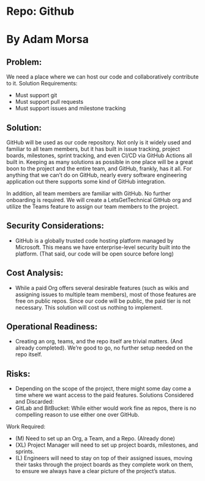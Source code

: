 # Repo: Github

# By Adam Morsa

## Problem:

We need a place where we can host our code and collaboratively contribute to it.
Solution Requirements:

- Must support git
- Must support pull requests
- Must support issues and milestone tracking

## Solution:

GitHub will be used as our code repository. Not only is it widely used and familiar to all team
members, but it has built in issue tracking, project boards, milestones, sprint tracking, and even
CI/CD via GitHub Actions all built in. Keeping as many solutions as possible in one place will be
a great boon to the project and the entire team, and GitHub, frankly, has it all. For anything that
we can’t do on GitHub, nearly every software engineering application out there supports some
kind of GitHub integration.

In addition, all team members are familiar with GitHub. No further onboarding is required.
We will create a LetsGetTechnical GitHub org and utilize the Teams feature to assign our team
members to the project.

## Security Considerations:

- GitHub is a globally trusted code hosting platform managed by Microsoft. This means we
  have enterprise-level security built into the platform. (That said, our code will be open
  source before long)

## Cost Analysis:

- While a paid Org offers several desirable features (such as wikis and assigning issues to
  multiple team members), most of those features are free on public repos. Since our code
  will be public, the paid tier is not necessary. This solution will cost us nothing to
  implement.

## Operational Readiness:

- Creating an org, teams, and the repo itself are trivial matters. (And already completed).
  We’re good to go, no further setup needed on the repo itself.

## Risks:

- Depending on the scope of the project, there might some day come a time where we
  want access to the paid features.
  Solutions Considered and Discarded:
- GitLab and BitBucket: While either would work fine as repos, there is no compelling
  reason to use either one over GitHub.

Work Required:

- (M) Need to set up an Org, a Team, and a Repo. (Already done)
- (XL) Project Manager will need to set up project boards, milestones, and sprints.
- (L) Engineers will need to stay on top of their assigned issues, moving their tasks
  through the project boards as they complete work on them, to ensure we always have a
  clear picture of the project’s status.
